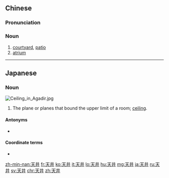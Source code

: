 ==Chinese==
{{zh-forms}}

===Pronunciation===
{{zh-pron
|m=tiānjǐng
|c=tin1 zeng2,tin1 zing2
|c_note=tin1 zeng2 - vernacular; tin1 zing2 - literary
|h=pfs=thiên-chiáng
|mn=qz,tp,xm:thiⁿ-chíⁿ/kh,zz:thiⁿ-chéⁿ/twvt:thian-chíⁿ/twvk:thian-chéⁿ
|cat=n
}}

===Noun===
{{zh-noun}}

# [[courtyard]], [[patio]]
# [[atrium]]

----

==Japanese==
{{ja-kanjitab|てん|しょう|k2=じょう|r=y|yomi=on}}

===Noun===
[[File:Ceiling in Agadir.jpg|thumb]]
{{ja-noun|てんじょう}}

# The plane or planes that bound the upper limit of a room; [[ceiling]].

====Antonyms====
* {{ja-r|床|gloss=[[floor]]|ゆか}}

====Coordinate terms====
* {{ja-r|壁|gloss=[[wall]]|かべ}}

[[zh-min-nan:天井]]
[[fr:天井]]
[[ko:天井]]
[[it:天井]]
[[lo:天井]]
[[hu:天井]]
[[mg:天井]]
[[ja:天井]]
[[ru:天井]]
[[sv:天井]]
[[chr:天井]]
[[zh:天井]]